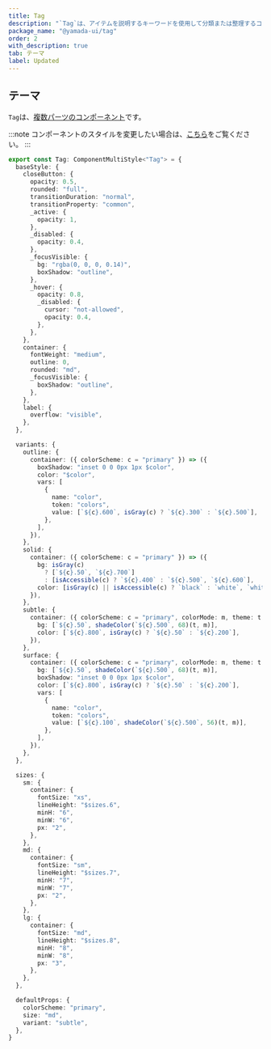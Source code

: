 ```yaml
---
title: Tag
description: "`Tag`は、アイテムを説明するキーワードを使用して分類または整理するコンポーネントです。"
package_name: "@yamada-ui/tag"
order: 2
with_description: true
tab: テーマ
label: Updated
---
```


## テーマ

`Tag`は、[複数パーツのコンポーネント](/styled-system/theming/component-styles#複数パーツのコンポーネント)です。

:::note
コンポーネントのスタイルを変更したい場合は、[こちら](/styled-system/theming/customize-theme#コンポーネントのスタイルを変更する)をご覧ください。
:::

```ts
export const Tag: ComponentMultiStyle<"Tag"> = {
  baseStyle: {
    closeButton: {
      opacity: 0.5,
      rounded: "full",
      transitionDuration: "normal",
      transitionProperty: "common",
      _active: {
        opacity: 1,
      },
      _disabled: {
        opacity: 0.4,
      },
      _focusVisible: {
        bg: "rgba(0, 0, 0, 0.14)",
        boxShadow: "outline",
      },
      _hover: {
        opacity: 0.8,
        _disabled: {
          cursor: "not-allowed",
          opacity: 0.4,
        },
      },
    },
    container: {
      fontWeight: "medium",
      outline: 0,
      rounded: "md",
      _focusVisible: {
        boxShadow: "outline",
      },
    },
    label: {
      overflow: "visible",
    },
  },

  variants: {
    outline: {
      container: ({ colorScheme: c = "primary" }) => ({
        boxShadow: "inset 0 0 0px 1px $color",
        color: "$color",
        vars: [
          {
            name: "color",
            token: "colors",
            value: [`${c}.600`, isGray(c) ? `${c}.300` : `${c}.500`],
          },
        ],
      }),
    },
    solid: {
      container: ({ colorScheme: c = "primary" }) => ({
        bg: isGray(c)
          ? [`${c}.50`, `${c}.700`]
          : [isAccessible(c) ? `${c}.400` : `${c}.500`, `${c}.600`],
        color: [isGray(c) || isAccessible(c) ? `black` : `white`, `white`],
      }),
    },
    subtle: {
      container: ({ colorScheme: c = "primary", colorMode: m, theme: t }) => ({
        bg: [`${c}.50`, shadeColor(`${c}.500`, 68)(t, m)],
        color: [`${c}.800`, isGray(c) ? `${c}.50` : `${c}.200`],
      }),
    },
    surface: {
      container: ({ colorScheme: c = "primary", colorMode: m, theme: t }) => ({
        bg: [`${c}.50`, shadeColor(`${c}.500`, 68)(t, m)],
        boxShadow: "inset 0 0 0px 1px $color",
        color: [`${c}.800`, isGray(c) ? `${c}.50` : `${c}.200`],
        vars: [
          {
            name: "color",
            token: "colors",
            value: [`${c}.100`, shadeColor(`${c}.500`, 56)(t, m)],
          },
        ],
      }),
    },
  },

  sizes: {
    sm: {
      container: {
        fontSize: "xs",
        lineHeight: "$sizes.6",
        minH: "6",
        minW: "6",
        px: "2",
      },
    },
    md: {
      container: {
        fontSize: "sm",
        lineHeight: "$sizes.7",
        minH: "7",
        minW: "7",
        px: "2",
      },
    },
    lg: {
      container: {
        fontSize: "md",
        lineHeight: "$sizes.8",
        minH: "8",
        minW: "8",
        px: "3",
      },
    },
  },

  defaultProps: {
    colorScheme: "primary",
    size: "md",
    variant: "subtle",
  },
}
```
